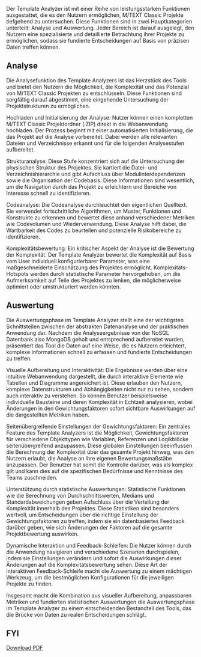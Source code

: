 Der Template Analyzer ist mit einer Reihe von leistungsstarken Funktionen ausgestattet, die es den Nutzern ermöglichen, M/TEXT Classic Projekte tiefgehend zu untersuchen. Diese Funktionen sind in zwei Hauptkategorien unterteilt: Analyse und Auswertung. Jeder Bereich ist darauf ausgelegt, den Nutzern eine spezialisierte und detaillierte Betrachtung ihrer Projekte zu ermöglichen, sodass sie fundierte Entscheidungen auf Basis von präzisen Daten treffen können.

## Analyse

Die Analysefunktion des Template Analyzers ist das Herzstück des Tools und bietet den Nutzern die Möglichkeit, die Komplexität und das Potenzial von M/TEXT Classic Projekten zu entschlüsseln. Diese Funktionen sind sorgfältig darauf abgestimmt, eine eingehende Untersuchung der Projektstrukturen zu ermöglichen.

Hochladen und Initialisierung der Analyse:
Nutzer können einen kompletten M/TEXT Classic Projektordner (.ZIP) direkt in die Webanwendung hochladen. Der Prozess beginnt mit einer automatisierten Initialisierung, die das Projekt auf die Analyse vorbereitet. Dabei werden alle relevanten Dateien und Verzeichnisse erkannt und für die folgenden Analysestufen aufbereitet.

Strukturanalyse:
Diese Stufe konzentriert sich auf die Untersuchung der physischen Struktur des Projektes. Sie kartiert die Datei- und Verzeichnishierarchie und gibt Aufschluss über Modulinterdependenzen sowie die Organisation der Codebasis. Diese Informationen sind wesentlich, um die Navigation durch das Projekt zu erleichtern und Bereiche von Interesse schnell zu identifizieren.

Codeanalyse:
Die Codeanalyse durchleuchtet den eigentlichen Quelltext. Sie verwendet fortschrittliche Algorithmen, um Muster, Funktionen und Konstrukte zu erkennen und bewertet diese anhand verschiedener Metriken wie Codevolumen und Wiederverwendung. Diese Analyse hilft dabei, die Wartbarkeit des Codes zu beurteilen und potenzielle Risikobereiche zu identifizieren.

Komplexitätsbewertung:
Ein kritischer Aspekt der Analyse ist die Bewertung der Komplexität. Der Template Analyzer bewertet die Komplexität auf Basis vom User individuell konfigurierbarer Parameter, was eine maßgeschneiderte Einschätzung des Projektes ermöglicht. Komplexitäts-Hotspots werden durch statistische Parameter hervorgehoben, um die Aufmerksamkeit auf Teile des Projektes zu lenken, die möglicherweise optimiert oder umstrukturiert werden könnten.


## Auswertung

Die Auswertungsphase im Template Analyzer stellt eine der wichtigsten Schnittstellen zwischen der abstrakten Datenanalyse und der praktischen Anwendung dar. Nachdem die Analyseergebnisse von der NoSQL Datenbank also MongoDB geholt und entsprechend aufbereitet wurden, präsentiert das Tool die Daten auf eine Weise, die es Nutzern erleichtert, komplexe Informationen schnell zu erfassen und fundierte Entscheidungen zu treffen.

Visuelle Aufbereitung und Interaktivität:
Die Ergebnisse werden über eine intuitive Webanwendung dargestellt, die durch interaktive Elemente wie Tabellen und Diagramme angereichert ist. Diese erlauben den Nutzern, komplexe Datenstrukturen und Abhängigkeiten nicht nur zu sehen, sondern auch interaktiv zu verstehen. So können Benutzer beispielsweise individuelle Bausteine und deren Komplexität in Echtzeit analysieren, wobei Änderungen in den Gewichtungsfaktoren sofort sichtbare Auswirkungen auf die dargestellten Metriken haben.

Seitenübergreifende Einstellungen der Gewichtungsfaktoren:
Ein zentrales Feature des Template Analyzers ist die Möglichkeit, Gewichtungsfaktoren für verschiedene Objekttypen wie Variablen, Referenzen und Logikblöcke seitenübergreifend anzupassen. Diese globalen Einstellungen beeinflussen die Berechnung der Komplexität über das gesamte Projekt hinweg, was den Nutzern erlaubt, die Analyse an ihre eigenen Bewertungsmaßstäbe anzupassen. Der Benutzer hat somit die Kontrolle darüber, was als komplex gilt und kann dies auf die spezifischen Bedürfnisse und Kenntnisse des Teams zuschneiden.

Unterstützung durch statistische Auswertungen:
Statistische Funktionen wie die Berechnung von Durchschnittswerten, Medians und Standardabweichungen geben Aufschluss über die Verteilung der Komplexität innerhalb des Projektes. Diese Statistiken sind besonders wertvoll, um Entscheidungen über die richtige Einstellung der Gewichtungsfaktoren zu treffen, indem sie ein datenbasiertes Feedback darüber geben, wie sich Änderungen der Faktoren auf die gesamte Projektbewertung auswirken.

Dynamische Interaktion und Feedback-Schleifen:
Die Nutzer können durch die Anwendung navigieren und verschiedene Szenarien durchspielen, indem sie Einstellungen verändern und sofort die Auswirkungen dieser Änderungen auf die Komplexitätsbewertung sehen. Diese Art der interaktiven Feedback-Schleife macht die Auswertung zu einem mächtigen Werkzeug, um die bestmöglichen Konfigurationen für die jeweiligen Projekte zu finden.

Insgesamt macht die Kombination aus visueller Aufbereitung, anpassbaren Metriken und fundierten statistischen Auswertungen die Auswertungsphase im Template Analyzer zu einem entscheidenden Bestandteil des Tools, das die Brücke von Daten zu realen Entscheidungen schlägt.

## FYI

<a href="/cloc_results.pdf" download>Download PDF</a>


